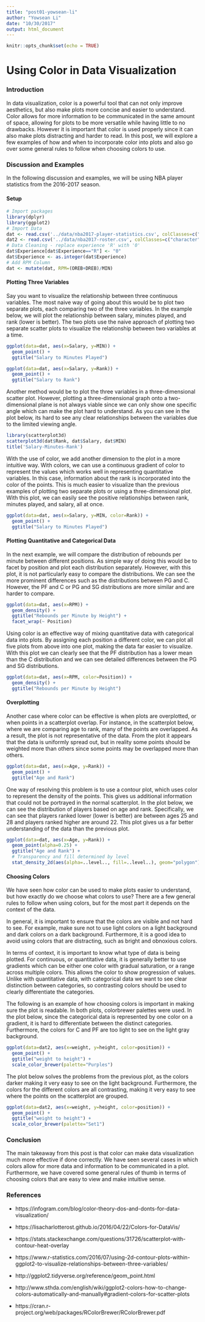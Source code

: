 ```yaml
---
title: "post01-yowsean-li"
author: "Yowsean Li"
date: "10/30/2017"
output: html_document
---
```


```r
knitr::opts_chunk$set(echo = TRUE)
```
# Using Color in Data Visualization

### Introduction

In data visualization, color is a powerful tool that can not only improve aesthetics, but also make plots more concise and easier to understand. Color allows for more information to be communicated in the same amount of space, allowing for plots to be more versatile while having little to no drawbacks. However it is important that color is used properly since it can also make plots distracting and harder to read. In this post, we will explore a few examples of how and when to incorporate color into plots and also go over some general rules to follow when choosing colors to use.

### Discussion and Examples

In the following discussion and examples, we will be using NBA player statistics from the 2016-2017 season.

#### Setup
```r
# Import packages
library(dplyr)
library(ggplot2)
# Import Data
dat <- read.csv('../data/nba2017-player-statistics.csv', colClasses=c("character", "character", "factor", "character", "double", rep("integer", 19)))
dat2 <- read.csv('../data/nba2017-roster.csv', colClasses=c("character", "character", "factor", rep("integer", 4), "double"))
# Data Cleaning - replace experience 'R' with '0'
dat$Experience[dat$Experience=="R"] <- "0"
dat$Experience <- as.integer(dat$Experience)
# Add RPM Column
dat <- mutate(dat, RPM=(OREB+DREB)/MIN)
```

#### Plotting Three Variables

Say you want to visualize the relationship between three continuous variables. The most naive way of going about this would be to plot two separate plots, each comparing two of the three variables. In the example below, we will plot the relationship between salary, minutes played, and rank (lower is better). The two plots use the naive approach of plotting two separate scatter plots to visualize the relationship between two variables at a time.
```r
ggplot(data=dat, aes(x=Salary, y=MIN)) +
  geom_point() +
  ggtitle("Salary to Minutes Played")
```
```r
ggplot(data=dat, aes(x=Salary, y=Rank)) +
  geom_point() +
  ggtitle("Salary to Rank")
```

Another method would be to plot the three variables in a three-dimensional scatter plot. However, plotting a three-dimensional graph onto a two-dimensional plane is not always viable since we can only show one specific angle which can make the plot hard to understand. As you can see in the plot below, its hard to see any clear relationships between the variables due to the limited viewing angle.
```r
library(scatterplot3d)
scatterplot3d(dat$Rank, dat$Salary, dat$MIN)
title('Salary-Minutes-Rank')
```

With the use of color, we add another dimension to the plot in a more intuitive way. With colors, we can use a continuous gradient of color to represent the values which works well in representing quantitative variables. In this case, information about the rank is incorporated into the color of the points. This is much easier to visualize than the previous examples of plotting two separate plots or using a three-dimensional plot. With this plot, we can easily see the positive relationships between rank, minutes played, and salary, all at once.
```r
ggplot(data=dat, aes(x=Salary, y=MIN, color=Rank)) +
  geom_point() +
  ggtitle("Salary to Minutes Played")
```

#### Plotting Quantitative and Categorical Data

In the next example, we will compare the distribution of rebounds per minute between different positions. As simple way of doing this would be to facet by position and plot each distribution separately. However, with this plot, it is not particularly easy to compare the distributions. We can see the more prominent differences such as the distributions between PG and C. However, the PF and C or PG and SG distributions are more similar and are harder to compare. 
```r
ggplot(data=dat, aes(x=RPM)) +
  geom_density() +
  ggtitle("Rebounds per Minute by Height") +
  facet_wrap(~ Position)
```

Using color is an effective way of mixing quantitative data with categorical data into plots. By assigning each position a different color, we can plot all five plots from above into one plot, making the data far easier to visualize. With this plot we can clearly see that the PF distribution has a lower mean than the C distribution and we can see detailed differences between the PG and SG distributions.
```r
ggplot(data=dat, aes(x=RPM, color=Position)) +
  geom_density() + 
  ggtitle("Rebounds per Minute by Height")
```

#### Overplotting

Another case where color can be effective is when plots are overplotted, or when points in a scatterplot overlap. For instance, in the scatterplot below, where we are comparing age to rank, many of the points are overlapped. As a result, the plot is not representative of the data. From the plot it appears that the data is uniformly spread out, but in reality some points should be weighted more than others since some points may be overlapped more than others.
```r
ggplot(data=dat, aes(x=Age, y=Rank)) +
  geom_point() +
  ggtitle("Age and Rank")
```

One way of resolving this problem is to use a contour plot, which uses color to represent the density of the points. This gives us additional information that could not be portrayed in the normal scatterplot. In the plot below, we can see the distribution of players based on age and rank. Specifically, we can see that players ranked lower (lower is better) are between ages 25 and 28 and players ranked higher are around 22. This plot gives us a far better understanding of the data than the previous plot.
```r
ggplot(data=dat, aes(x=Age, y=Rank)) +
  geom_point(alpha=0.25) + 
  ggtitle("Age and Rank") +
  # Transparency and fill determined by level
  stat_density_2d(aes(alpha=..level.., fill=..level..), geom="polygon")
```

#### Choosing Colors

We have seen how color can be used to make plots easier to understand, but how exactly do we choose what colors to use? There are a few general rules to follow when using colors, but for the most part it depends on the context of the data.

In general, it is important to ensure that the colors are visible and not hard to see. For example, make sure not to use light colors on a light background and dark colors on a dark background. Furthermore, it is a good idea to avoid using colors that are distracting, such as bright and obnoxious colors.

In terms of context, it is important to know what type of data is being plotted. For continuous, or quantitative data, it is generally better to use gradients which can be either one color with gradual saturation, or a range across multiple colors. This allows the color to show progression of values. Unlike with quantitative data, with categorical data we want to see clear distinction between categories, so contrasting colors should be used to clearly differentiate the categories.

The following is an example of how choosing colors is important in making sure the plot is readable. In both plots, colorbrewer palettes were used. In the plot below, since the categorical data is represented by one color on a gradient, it is hard to differentiate between the distinct categories. Furthermore, the colors for C and PF are too light to see on the light gray background.
```r
ggplot(data=dat2, aes(x=weight, y=height, color=position)) +
  geom_point() +
  ggtitle("weight to height") +
  scale_color_brewer(palette="Purples")
```

The plot below solves the problems from the previous plot, as the colors darker making it very easy to see on the light background. Furthermore, the colors for the different colors are all contrasting, making it very easy to see where the points on the scatterplot are grouped.
```r
ggplot(data=dat2, aes(x=weight, y=height, color=position)) +
  geom_point() +
  ggtitle("weight to height") +
  scale_color_brewer(palette="Set1")
```

### Conclusion

The main takeaway from this post is that color can make data visualization much more effective if done correctly. We have seen several cases in which colors allow for more data and information to be communicated in a plot. Furthermore, we have covered some general rules of thumb in terms of choosing colors that are easy to view and make intuitive sense.

### References

- https://infogram.com/blog/color-theory-dos-and-donts-for-data-visualization/

- https://lisacharlotterost.github.io/2016/04/22/Colors-for-DataVis/

- https://stats.stackexchange.com/questions/31726/scatterplot-with-contour-heat-overlay

- https://www.r-statistics.com/2016/07/using-2d-contour-plots-within-ggplot2-to-visualize-relationships-between-three-variables/

- http://ggplot2.tidyverse.org/reference/geom_point.html

- http://www.sthda.com/english/wiki/ggplot2-colors-how-to-change-colors-automatically-and-manually#gradient-colors-for-scatter-plots

- https://cran.r-project.org/web/packages/RColorBrewer/RColorBrewer.pdf


